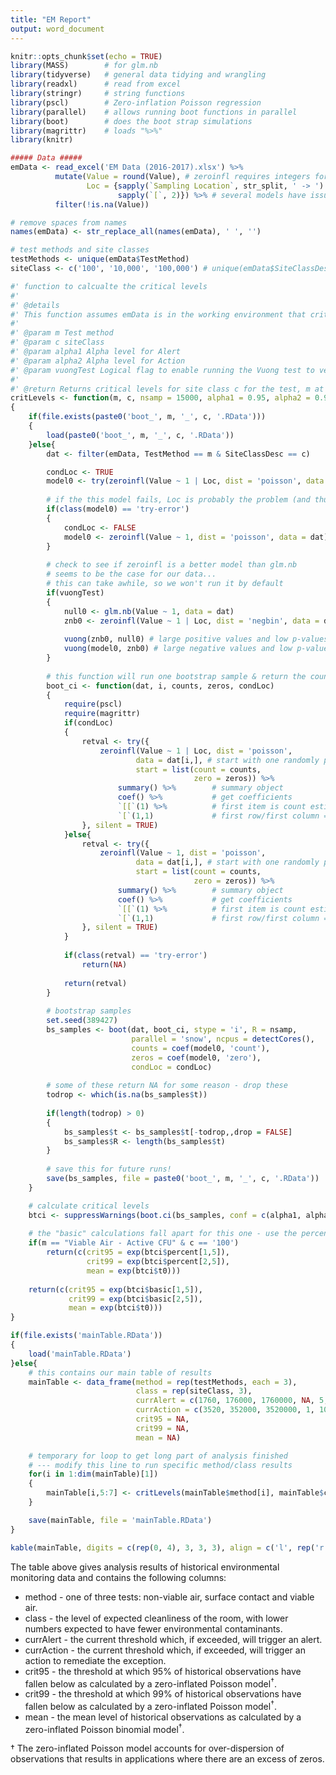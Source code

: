 ```yaml
---
title: "EM Report"
output: word_document
---
```


```r
knitr::opts_chunk$set(echo = TRUE)
library(MASS)        # for glm.nb
library(tidyverse)   # general data tidying and wrangling
library(readxl)      # read from excel
library(stringr)     # string functions
library(pscl)        # Zero-inflation Poisson regression
library(parallel)    # allows running boot functions in parallel
library(boot)        # does the boot strap simulations
library(magrittr)    # loads "%>%"
library(knitr)

##### Data #####
emData <- read_excel('EM Data (2016-2017).xlsx') %>%
          mutate(Value = round(Value), # zeroinfl requires integers for Value - might be on a different scale
                 Loc = {sapply(`Sampling Location`, str_split, ' -> ') %>%
                        sapply(`[`, 2)}) %>% # several models have issues with number of locations - do by room
          filter(!is.na(Value))

# remove spaces from names
names(emData) <- str_replace_all(names(emData), ' ', '')

# test methods and site classes
testMethods <- unique(emData$TestMethod)
siteClass <- c('100', '10,000', '100,000') # unique(emData$SiteClassDesc)
```


```r
#' function to calcualte the critical levels
#'
#' @details
#' This function assumes emData is in the working environment that critLevels() is called from.
#'
#' @param m Test method
#' @param c siteClass
#' @param alpha1 Alpha level for Alert
#' @param alpha2 Alpha level for Action
#' @param vuongTest Logical flag to enable running the Vuong test to verify that the zero-invlated model is better than standard Poisson regression
#' 
#' @return Returns critical levels for site class c for the test, m at two levels: alpha1 and alpha2.
critLevels <- function(m, c, nsamp = 15000, alpha1 = 0.95, alpha2 = 0.99, vuongTest = FALSE)
{
    if(file.exists(paste0('boot_', m, '_', c, '.RData')))
    {
        load(paste0('boot_', m, '_', c, '.RData'))
    }else{
        dat <- filter(emData, TestMethod == m & SiteClassDesc == c)

        condLoc <- TRUE
        model0 <- try(zeroinfl(Value ~ 1 | Loc, dist = 'poisson', data = dat), silent = TRUE)
        
        # if the this model fails, Loc is probably the problem (and thus probably not important for the model)
        if(class(model0) == 'try-error')
        {
            condLoc <- FALSE
            model0 <- zeroinfl(Value ~ 1, dist = 'poisson', data = dat)
        }
        
        # check to see if zeroinfl is a better model than glm.nb
        # seems to be the case for our data...
        # this can take awhile, so we won't run it by default
        if(vuongTest)
        {
            null0 <- glm.nb(Value ~ 1, data = dat)
            znb0 <- zeroinfl(Value ~ 1 | Loc, dist = 'negbin', data = dat)
    
            vuong(znb0, null0) # large positive values and low p-values indicate Zero Inflation model is better
            vuong(model0, znb0) # large negative values and low p-values indicate Poisson model is better
        }
    
        # this function will run one bootstrap sample & return the count statistic
        boot_ci <- function(dat, i, counts, zeros, condLoc)
        {
            require(pscl)
            require(magrittr)
            if(condLoc)
            {
                retval <- try({
                    zeroinfl(Value ~ 1 | Loc, dist = 'poisson',
                            data = dat[i,], # start with one randomly picked row
                            start = list(count = counts,
                                         zero = zeros)) %>%
                        summary() %>%        # summary object
                        coef() %>%           # get coefficients
                        `[[`(1) %>%          # first item is count estimates
                        `[`(1,1)             # first row/first column = estimate
                }, silent = TRUE)
            }else{
                retval <- try({
                    zeroinfl(Value ~ 1, dist = 'poisson',
                            data = dat[i,], # start with one randomly picked row
                            start = list(count = counts,
                                         zero = zeros)) %>%
                        summary() %>%        # summary object
                        coef() %>%           # get coefficients
                        `[[`(1) %>%          # first item is count estimates
                        `[`(1,1)             # first row/first column = estimate
                }, silent = TRUE)
            }
        
            if(class(retval) == 'try-error')
                return(NA)
        
            return(retval)
        }
    
        # bootstrap samples
        set.seed(389427)
        bs_samples <- boot(dat, boot_ci, stype = 'i', R = nsamp, 
                           parallel = 'snow', ncpus = detectCores(),
                           counts = coef(model0, 'count'),
                           zeros = coef(model0, 'zero'),
                           condLoc = condLoc)
        
        # some of these return NA for some reason - drop these
        todrop <- which(is.na(bs_samples$t))
        
        if(length(todrop) > 0)
        {
            bs_samples$t <- bs_samples$t[-todrop,,drop = FALSE]
            bs_samples$R <- length(bs_samples$t)
        }
        
        # save this for future runs!
        save(bs_samples, file = paste0('boot_', m, '_', c, '.RData'))
    }

    # calculate critical levels
    btci <- suppressWarnings(boot.ci(bs_samples, conf = c(alpha1, alpha2)))
    
    # the "basic" calculations fall apart for this one - use the percent method instead
    if(m == "Viable Air - Active CFU" & c == '100')
        return(c(crit95 = exp(btci$percent[1,5]),
                 crit99 = exp(btci$percent[2,5]),
                 mean = exp(btci$t0)))
    
    return(c(crit95 = exp(btci$basic[1,5]),
             crit99 = exp(btci$basic[2,5]),
             mean = exp(btci$t0)))
}

if(file.exists('mainTable.RData'))
{
    load('mainTable.RData')
}else{
    # this contains our main table of results
    mainTable <- data_frame(method = rep(testMethods, each = 3),
                            class = rep(siteClass, 3),
                            currAlert = c(1760, 176000, 1760000, NA, 5, 50, 0, 5, 25),
                            currAction = c(3520, 352000, 3520000, 1, 10, 100, 1, 10, 50),
                            crit95 = NA,
                            crit99 = NA,
                            mean = NA)

    # temporary for loop to get long part of analysis finished
    # --- modify this line to run specific method/class results
    for(i in 1:dim(mainTable)[1])
    {
        mainTable[i,5:7] <- critLevels(mainTable$method[i], mainTable$class[i])
    }

    save(mainTable, file = 'mainTable.RData')
}
```

```r
kable(mainTable, digits = c(rep(0, 4), 3, 3, 3), align = c('l', rep('r', 6)))
```

The table above gives analysis results of historical environmental monitoring data and contains the following columns:

 * method - one of three tests: non-viable air, surface contact and viable air.
 * class - the level of expected cleanliness of the room, with lower numbers expected to have fewer environmental contaminants.
 * currAlert - the current threshold which, if exceeded, will trigger an alert.
 * currAction - the current threshold which, if exceeded, will trigger an action to remediate the exception.
 * crit95 - the threshold at which 95% of historical observations have fallen below as calculated by a zero-inflated Poisson model^†^.
 * crit99 - the threshold at which 99% of historical observations have fallen below as calculated by a zero-inflated Poisson model^†^.
 * mean - the mean level of historical observations as calculated by a zero-inflated Poisson binomial model^†^.

† The zero-inflated Poisson model accounts for over-dispersion of observations that results in applications where there are an excess of zeros.
